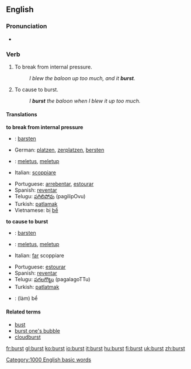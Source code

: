 ==English==

===Pronunciation===
*{{IPA|/'bɜɻst/}}

===Verb===
{{irregverb|'''to burst'''|'''bursts'''|'''burst'''|'''burst'''|'''[[bursting]]'''}}
# {{intransitive}} To break from internal pressure.
#: ''I blew the baloon up too much, and it '''burst'''.''
# {{transitive}} To cause to burst.
#: ''I '''burst''' the baloon when I blew it up too much.''

====Translations====
'''to break from internal pressure'''
{{top}}
*{{ttbc|Dutch}}: [[barsten]]
*German: [[platzen]], [[zerplatzen]], [[bersten]]
*{{ttbc|Indonesian}}: [[letus|meletus]], [[letup|meletup]]
*Italian: [[scoppiare]]
{{mid}}
*Portuguese: [[arrebentar]], [[estourar]]
*Spanish: [[reventar]]
*Telugu: [[పగిలిపోవు]] (pagilipOvu)
*Turkish: [[patlamak]]
*Vietnamese: bị [[bể]]
{{bottom}}

'''to cause to burst'''
{{top}}
*{{ttbc|Dutch}}: [[barsten]]
*{{ttbc|Indonesian}}: [[letus|meletus]], [[letup|meletup]]
*Italian: [[fare|far]] scoppiare
{{mid}}
*Portuguese: [[estourar]]
*Spanish: [[reventar]]
*Telugu: [[పగలగొట్టు]] (pagalagoTTu)
*Turkish: [[patlatmak]]
*{{ttbc|Vietnamese}}: (làm) bể
{{bottom}}

====Related terms====
*[[bust]]
*[[burst one's bubble]]
*[[cloudburst]]

[[Category:1000 English basic words]]

[[fr:burst]]
[[gl:burst]]
[[ko:burst]]
[[io:burst]]
[[it:burst]]
[[hu:burst]]
[[fi:burst]]
[[uk:burst]]
[[zh:burst]]